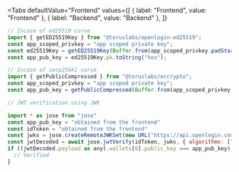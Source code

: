 

<Tabs
  defaultValue="Frontend"
  values={[
    { label: "Frontend", value: "Frontend" },
    { label: "Backend", value: "Backend" },
  ]}
>

<TabItem value="Frontend">

```javascript
// Incase of ed25519 curve
import { getED25519Key } from "@toruslabs/openlogin-ed25519";
const app_scoped_privkey = "app scoped private key";
const ed25519Key = getED25519Key(Buffer.from(app_scoped_privkey.padStart(64, "0"), "hex"));
const app_pub_key = ed25519Key.pk.toString("hex");

// Incase of secp256k1 curve
import { getPublicCompressed } from "@toruslabs/eccrypto";
const app_scoped_privkey = "app scoped private key";
const app_pub_key = getPublicCompressed(Buffer.from(app_scoped_privkey.padStart(64, "0"), "hex")).toString("hex");
```

</TabItem>

<TabItem value="Backend">

```javascript
// JWT verification using JWK

import * as jose from "jose"
const app_pub_key = "obtained from the frontend"
const idToken = "obtained from the frontend"
const jwks = jose.createRemoteJWKSet(new URL("https://api.openlogin.com/jwks"));
const jwtDecoded = await jose.jwtVerify(idToken, jwks, { algorithms: ["ES256"] });
if ((jwtDecoded.payload as any).wallets[0].public_key === app_pub_key) {
  // Verified
}
```

</TabItem>

</Tabs>

<br />
